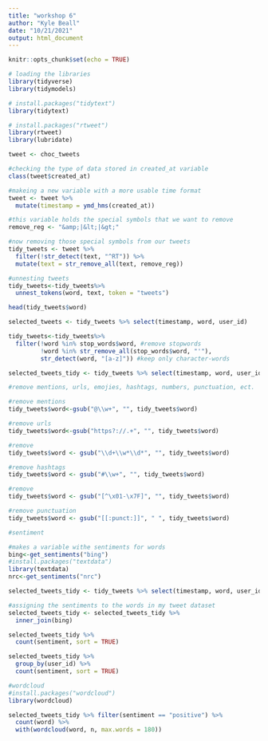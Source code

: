 ```yaml
---
title: "workshop 6"
author: "Kyle Beall"
date: "10/21/2021"
output: html_document
---
```


```r
knitr::opts_chunk$set(echo = TRUE)
```

```r
# loading the libraries
library(tidyverse)
library(tidymodels)

# install.packages("tidytext")
library(tidytext)

# install.packages("rtweet")
library(rtweet)
library(lubridate)
```

```r
tweet <- choc_tweets

#checking the type of data stored in created_at variable 
class(tweet$created_at)

#makeing a new variable with a more usable time format
tweet <- tweet %>%
  mutate(timestamp = ymd_hms(created_at))

#this variable holds the special symbols that we want to remove
remove_reg <- "&amp;|&lt;|&gt;"

#now removing those special symbols from our tweets
tidy_tweets <- tweet %>% 
  filter(!str_detect(text, "^RT")) %>%
  mutate(text = str_remove_all(text, remove_reg))

#unnesting tweets
tidy_tweets<-tidy_tweets%>%
  unnest_tokens(word, text, token = "tweets")

head(tidy_tweets$word)
```
```r
selected_tweets <- tidy_tweets %>% select(timestamp, word, user_id)

tidy_tweets<-tidy_tweets%>%
  filter(!word %in% stop_words$word, #remove stopwords
         !word %in% str_remove_all(stop_words$word, "'"),
         str_detect(word, "[a-z]")) #keep only character-words

selected_tweets_tidy <- tidy_tweets %>% select(timestamp, word, user_id)

```

```r
#remove mentions, urls, emojies, hashtags, numbers, punctuation, ect. 

#remove mentions 
tidy_tweets$word<-gsub("@\\w+", "", tidy_tweets$word)

#remove urls
tidy_tweets$word<-gsub("https?://.+", "", tidy_tweets$word)

#remove 
tidy_tweets$word <- gsub("\\d+\\w*\\d*", "", tidy_tweets$word)

#remove hashtags
tidy_tweets$word <- gsub("#\\w+", "", tidy_tweets$word)

#remove
tidy_tweets$word <- gsub("[^\x01-\x7F]", "", tidy_tweets$word)

#remove punctuation
tidy_tweets$word <- gsub("[[:punct:]]", " ", tidy_tweets$word)

```

```r
#sentiment 

#makes a variable withe sentiments for words
bing<-get_sentiments("bing")
#install.packages("textdata")
library(textdata)
nrc<-get_sentiments("nrc")

selected_tweets_tidy <- tidy_tweets %>% select(timestamp, word, user_id)

#assigning the sentiments to the words in my tweet dataset
selected_tweets_tidy <- selected_tweets_tidy %>%
  inner_join(bing)

selected_tweets_tidy %>%
  count(sentiment, sort = TRUE)

selected_tweets_tidy %>%
  group_by(user_id) %>%
  count(sentiment, sort = TRUE)

```

```r
#wordcloud
#install.packages("wordcloud")
library(wordcloud)

selected_tweets_tidy %>% filter(sentiment == "positive") %>%
  count(word) %>%
  with(wordcloud(word, n, max.words = 180))
```

